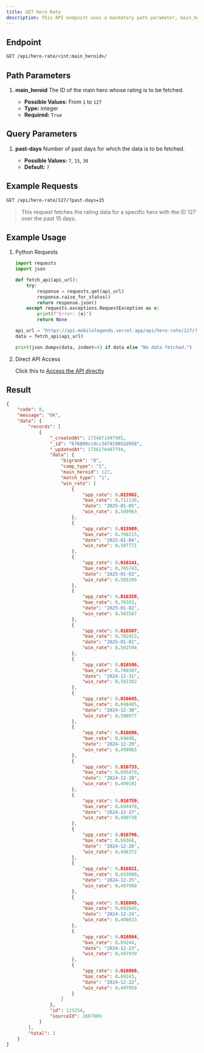 ```yaml
---
title: GET Hero Rate
description: This API endpoint uses a mandatory path parameter, main_heroid (an integer from 1 to 127), to fetch the rating data for a specific hero. It also accepts an optional query parameter past-days (with possible values of 7, 15, or 30, defaulting to 7) to determine the time range for the data. The successful JSON response contains a success code and message, along with a data field. This data field has a records array, holding objects that contain the hero's daily win rate, ban rate, and appearance rate over the specified number of past days. The response provides a time series of performance metrics, enabling analysis of the selected hero's performance over time.
---
```


## Endpoint

```txt
GET /api/hero-rate/<int:main_heroid>/
```

## Path Parameters

1. **main_heroid**
   The ID of the main hero whose rating is to be fetched.

   - **Possible Values:** From `1` to `127`
   - **Type:** integer
   - **Required:** `True`

## Query Parameters

1. **past-days**
   Number of past days for which the data is to be fetched.

   - **Possible Values:** `7`, `15`, `30`
   - **Default:** `7`

## Example Requests

```txt
GET /api/hero-rate/127/?past-days=15
```

> This request fetches the rating data for a specific hero with the ID 127 over the past 15 days.

## Example Usage

1. Python Requests

    ```python {13} showLineNumbers
    import requests
    import json

    def fetch_api(api_url):
        try:
            response = requests.get(api_url)
            response.raise_for_status()
            return response.json()
        except requests.exceptions.RequestException as e:
            print(f"Error: {e}")
            return None

    api_url = "https://api-mobilelegends.vercel.app/api/hero-rate/127/?past-days=15"
    data = fetch_api(api_url)

    print(json.dumps(data, indent=4) if data else "No data fetched.")
    ```

2. Direct API Access

    Click this to [Access the API directly](https://api-mobilelegends.vercel.app/api/hero-rate/127/?past-days=15)

## Result

```json {13} showLineNumbers
{
    "code": 0,
    "message": "OK",
    "data": {
        "records": [
            {
                "_createdAt": 1734871497985,
                "_id": "676809ccdcc347d19052d958",
                "_updatedAt": 1736176497794,
                "data": {
                    "bigrank": "8",
                    "camp_type": "1",
                    "main_heroid": 127,
                    "match_type": "1",
                    "win_rate": [
                        {
                            "app_rate": 0.015962,
                            "ban_rate": 0.711136,
                            "date": "2025-01-05",
                            "win_rate": 0.509963
                        },
                        {
                            "app_rate": 0.015909,
                            "ban_rate": 0.708215,
                            "date": "2025-01-04",
                            "win_rate": 0.507771
                        },
                        {
                            "app_rate": 0.016141,
                            "ban_rate": 0.705743,
                            "date": "2025-01-03",
                            "win_rate": 0.505396
                        },
                        {
                            "app_rate": 0.016358,
                            "ban_rate": 0.70393,
                            "date": "2025-01-02",
                            "win_rate": 0.503587
                        },
                        {
                            "app_rate": 0.016507,
                            "ban_rate": 0.702413,
                            "date": "2025-01-01",
                            "win_rate": 0.502594
                        },
                        {
                            "app_rate": 0.016586,
                            "ban_rate": 0.700307,
                            "date": "2024-12-31",
                            "win_rate": 0.502302
                        },
                        {
                            "app_rate": 0.016645,
                            "ban_rate": 0.698405,
                            "date": "2024-12-30",
                            "win_rate": 0.500977
                        },
                        {
                            "app_rate": 0.016696,
                            "ban_rate": 0.69698,
                            "date": "2024-12-29",
                            "win_rate": 0.499965
                        },
                        {
                            "app_rate": 0.016733,
                            "ban_rate": 0.695479,
                            "date": "2024-12-28",
                            "win_rate": 0.499191
                        },
                        {
                            "app_rate": 0.016759,
                            "ban_rate": 0.694478,
                            "date": "2024-12-27",
                            "win_rate": 0.498738
                        },
                        {
                            "app_rate": 0.016796,
                            "ban_rate": 0.69368,
                            "date": "2024-12-26",
                            "win_rate": 0.498372
                        },
                        {
                            "app_rate": 0.016821,
                            "ban_rate": 0.693008,
                            "date": "2024-12-25",
                            "win_rate": 0.497988
                        },
                        {
                            "app_rate": 0.016845,
                            "ban_rate": 0.692645,
                            "date": "2024-12-24",
                            "win_rate": 0.498023
                        },
                        {
                            "app_rate": 0.016864,
                            "ban_rate": 0.69244,
                            "date": "2024-12-23",
                            "win_rate": 0.497939
                        },
                        {
                            "app_rate": 0.016868,
                            "ban_rate": 0.69243,
                            "date": "2024-12-22",
                            "win_rate": 0.497958
                        }
                    ]
                },
                "id": 123254,
                "sourceId": 2687909
            }
        ],
        "total": 1
    }
}
```